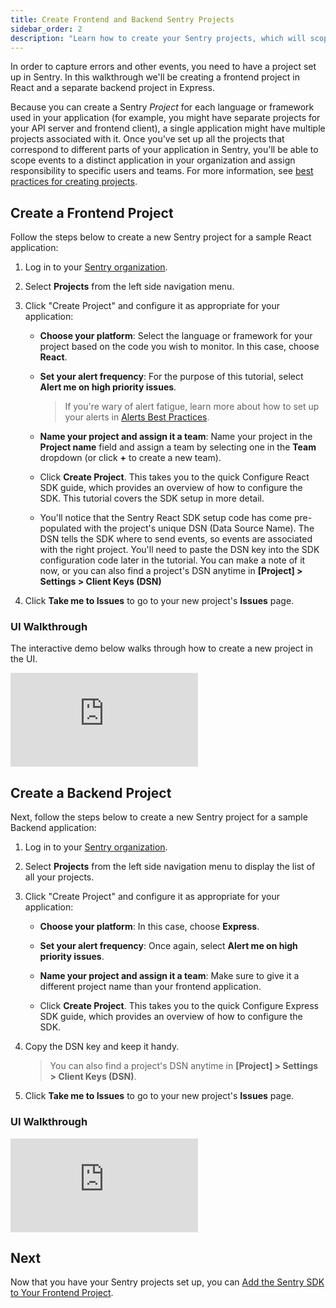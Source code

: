 ```yaml
---
title: Create Frontend and Backend Sentry Projects
sidebar_order: 2
description: "Learn how to create your Sentry projects, which will scope events to distinct pieces of your application landscape."
---
```


In order to capture errors and other events, you need to have a project set up in Sentry. In this walkthrough we'll be creating a frontend project in React and a separate backend project in Express.

Because you can create a Sentry _Project_ for each language or framework used in your application (for example, you might have separate projects for your API server and frontend client), a single application might have multiple projects associated with it. Once you've set up all the projects that correspond to different parts of your application in Sentry, you'll be able to scope events to a distinct application in your organization and assign responsibility to specific users and teams. For more information, see [best practices for creating projects](/organization/getting-started/#4-create-projects).

## Create a Frontend Project

Follow the steps below to create a new Sentry project for a sample React application:

1. Log in to your [Sentry organization](https://sentry.io).

1. Select **Projects** from the left side navigation menu.

1. Click "Create Project" and configure it as appropriate for your application:

    - **Choose your platform**: Select the language or framework for your project based on the code you wish to monitor. In this case, choose **React**.

    - **Set your alert frequency**: For the purpose of this tutorial, select **Alert me on high priority issues**.

      > If you're wary of alert fatigue, learn more about how to set up your alerts in [Alerts Best Practices](/product/alerts/best-practices/).

    - **Name your project and assign it a team**: Name your project in the **Project name** field and assign a team by selecting one in the **Team** dropdown (or click **+** to create a new team).

    - Click **Create Project**. This takes you to the quick Configure React SDK guide, which provides an overview of how to configure the SDK. This tutorial covers the SDK setup in more detail.
    
    - You'll notice that the Sentry React SDK setup code has come pre-populated with the project's unique DSN (Data Source Name). The DSN tells the SDK where to send events, so events are associated with the right project. You'll need to paste the DSN key into the SDK configuration code later in the tutorial. You can make a note of it now, or you can also find a project's DSN anytime in **[Project] > Settings > Client Keys (DSN)**
1. Click **Take me to Issues** to go to your new project's **Issues** page.

### UI Walkthrough

The interactive demo below walks through how to create a new project in the UI.

<div style={{"height":"0px","paddingBottom":"calc(56.88524590163935% + 41px)","position":"relative","width":"100%"}}>
  <iframe
    src="https://demo.arcade.software/4z9l5xNZfpXFGAFc03az?embed"
    frameborder="0"
    loading="lazy"
    webkitallowfullscreen
    mozallowfullscreen
    allowfullscreen
    allow="fullscreen;"
    style={{"colorScheme":"light","height":"100%","left":"0px","position":"absolute","top":"0px","width":"100%"}}
    title="FE Tutorial -> Create Project"
  ></iframe>
</div>

## Create a Backend Project

Next, follow the steps below to create a new Sentry project for a sample Backend application:

1. Log in to your [Sentry organization](https://sentry.io).

1. Select **Projects** from the left side navigation menu to display the list of all your projects.

1. Click "Create Project" and configure it as appropriate for your application:

    - **Choose your platform**: In this case, choose **Express**.

    - **Set your alert frequency**: Once again, select **Alert me on high priority issues**.

    - **Name your project and assign it a team**: Make sure to give it a different project name than your frontend application.

    - Click **Create Project**. This takes you to the quick Configure Express SDK guide, which provides an overview of how to configure the SDK.

1. Copy the DSN key and keep it handy.

   > You can also find a project's DSN anytime in **[Project] > Settings > Client Keys (DSN)**.

1. Click **Take me to Issues** to go to your new project's **Issues** page.

### UI Walkthrough

<div style={{"height":"0px","paddingBottom":"calc(56.88524590163935% + 41px)","position":"relative","width":"100%"}}>
  <iframe
    src="https://demo.arcade.software/YXX8LAOHGSP4mWWBMMtM?embed"
    frameborder="0"
    loading="lazy"
    webkitallowfullscreen
    mozallowfullscreen
    allowfullscreen
    allow="fullscreen;"
    style={{"colorScheme":"light","height":"100%","left":"0px","position":"absolute","top":"0px","width":"100%"}}
    title="Tracing Tutorial -> Create Express Project"
  ></iframe>
</div>



## Next

Now that you have your Sentry projects set up, you can [Add the Sentry SDK to Your Frontend Project](/product/sentry-basics/distributed-tracing/initialize-sentry-sdk-frontend/).
